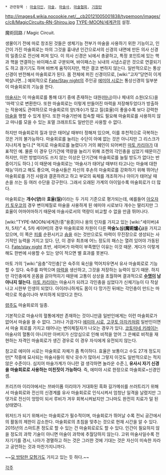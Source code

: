  * 관련항목 : [[마술각인]], [[마술]], [[마술사]], [[마술협회]], [[기원탄]]

http://images4.wikia.nocookie.net/__cb20121005001838/typemoon/images/c/c8/MagicCircuits-RN-Shirou.jpg [[TYPE-MOON/세계관]]의 설정. 

魔術回路 / Magic Circuit.

생물이기 전에 마로 창조된 것들은 생체기능 전부가 마술을 사용하기 위한 기능이고, 인간이 가진 마술회로는 마의 그것을 흉내낸 인간으로서의 신경의 내면에 만든 의사 신경의 일종으로 전신에 퍼져 있다. 이 의사 신경은 뇌에서 총괄하고, 특정 포인트에 있는 핵과 핵을 연결하는 바이패스로 구분되며, 바이패스는 뇌내의 시냅스같은 것으로 연결되기도 하고 끊기기도 하며 바쁘게 윰직이지만, 핵은 결코 변하지 않는다. 일반적으로는 통상 신경이 반전해서 마술회로가 된다. 몸 전체에 퍼진 신경이므로, [wiki:"고자"당연히 이게 박살나면...] 예외적으로 [[Fate/Stay night]]의 주인공 [[에미야 시로]]는 통상신경의 일부분이 마술회로의 기능을 한다.

[[마술사]]는 이 마술회로를 통해 대기 중에 존재하는 대원([[마나]])이나 체내의 소원(오드)을 '마력'으로 변환한다. 또한 마술회로는 이렇게 만들어진 마력을 저장해두었다가 방출하는 작용에도 관여하므로 마술회로의 양(개수)가 많고 질(효율)이 좋을수록 보다 강력한 [[마술]]을 행할 수 있게 된다. 또한 마술기반에 접속할 때도 필요해 마술회로를 사용하지 않고 마나를 모을 수 있는 포멀 크래프트도 일반인은 사용할 수 없다.

하지만 마술회로의 질과 양은 태어날 때부터 정해져 있으며, 이를 후천적으로 극복하는 것은 거의 불가능하다. 마술회로를 늘리는 수단이 아예 없는 것은 아니지만 그 리스크가 지나치게 높다.[* 억지로 마술회로를 늘렸다가 거의 폐인이 되어버린 [[마토 카리야]]가 대표적인 예. 물론 이 경우 단기간에 역량을 늘리기 위해 조켄의 각인충을 심었기 때문이긴 하지만, 이런 방법이라도 쓰지 않는 이상은 단기간에 마술회로를 늘릴 방도가 없다는 반증이기도 하다.] 이 때문에 마술회로는 '마술사가 태어날 때부터 타고나는 마술에 대한 재능'이라고 해도 좋으며, 마술사들은 자신의 후손의 마술회로를 강화하기 위해 뛰어난 마술회로를 가진 사람과 결혼하려고 하고 부모의 육체를 개조하거나 아이가 태어날 때 손을 쓰는 등 여러 수단을 강구한다. 그래서 오래된 가계의 아이일수록 마술회로가 더 많다.

마술회로는 '''개수(양)'''와 '''효율(질)'''이라는 두 가지 기준으로 평가되는데, 예를들어 [[아오자키 토우코]]의 경우 변이체질로 마술을 사용하게 된 에미야 시로보다 개수는 딸리지만 그 효율이 어마어마하기 때문에 마술사로서의 역량이 비교할 수 없을 만큼 뛰어나다.

[wiki:"TYPE-MOON/세계관/종"용종]이나 용의 인자를 가지고 있는 [wiki:"세이버(4차, 5차)" 4, 5차 세이버]의 경우 마술회로와 차원이 다른 '''마술노심(魔術爐心)'''을 가지고 있으며, 이 쪽은 [[피]]를 순환시키고 [[숨]]을 쉬는 것만으로도 마력이 무진장으로 생성되는 사기적인 능력을 가지고 있다. 단, 이 경우 최초에 어느 정도의 패스는 열려 있어야 가동된다. [[Fate/stay night]] 초반, 세이버가 마력이 부족했던 이유는 이것 때문. 게다가 이렇게 해도 한번에 사용할 수 있는 양이 적으면 별 효과를 못본다.

마토 가의 '[wiki:"음충"각인충]'은 숙주의 육신을 먹어치우면서 유사 마술회로로 기능할 수 있다. 숙주를 파먹으며 [[마력]]을 생산하고, 그것을 저장하는 능력이 있기 때문. 하지만 각인충에게 온몸을 갉아먹히기 때문에 고통이 상상을 초월하며 결과적으로 '''[[수명]]이 남아나지 않는다.''' [[마토 카리야]]는 마술사가 되려고 각인충을 심었다가 신체기능이 다 작살나고 시한부 인생이 되었다. 아이러니하게도 몸이 다 망가진 뒤에는 각인충이 만드는 마력으로 목숨이나마 부지하게 되었다고 한다.

[[령주]]도 마술회로의 일종.

기본적으로 마술사의 혈통에게만 존재하는 것이니만큼 일반인에게는 이런 마술회로가 없어서 마술을 쓸 수 없다. 그러나 가끔가다 [[에미야 시로]], [[고쿠토 아자카]]처럼 일반인이면서 마술 회로를 가지고 태어나는 변이체질자가 나오는 경우가 있다. [[코토미네 키레이]]는 마술사의 혈통이 아니지만 아버지가 신앙심으로 인해 비적을 얻어 그 은혜로 비적을 재현하는 자격인 마술회로가 생긴 경우로 이 경우 자식에게 유전되지 않는다.

참고로 에미야 시로는 마술회로 자체가 좀 특이하다. 효율은 보통이고 수도 27개 정도지만[* 작중에 묘사되는 마술사들이 워낙 굇수가 많아서 그렇지 이것도 일반적으로는 적지 않은 수준이다. 심지어 마술가계가 아니란 걸 생각하면 놀라운 수준.], '''유사시 자기 신경을 마술회로로 사용하는 미친짓이 가능하다'''. 즉, 에미야 시로 한정으로 마술회로=신경인 셈.

프리즈마 이리야에서는 쯔바이폼 이리야가 거대화된 흑화 길가메쉬를 쓰러트리기 위해서 마술회로와 전신의 신경계를 유사 마술회로로 인식시켜서 엄청난 일격을 날렸지만 그 댓가로 전신이 엉망이 되서 루비가 겨우 회복시켜놨지만 그나마도 완전히 치료가 덜 된 상태였다.

위저드가 되기 위해서는 마술회로가 필수적이며, 마술회로가 뛰어날 수록 전뇌 공간에서의 활동의 제한이 감소한다.
마술회로의 초침을 맞추는 것으로 현재 시간을 알 수 있다.
2015년의 스마트폰 정도로 할 수 있는 건 마술회로로도 할 수 있다. 인간이 필요하지 않을 정도의 과학 기술이 아니면 마술이 과학에 추월당하지 않는다. 고위 마술사일수록 전자기기를 경시, 나아가 경멸하고 하는 것은 그러한 것에 기대는 것은 자신이 미숙한 자라고 공언하는 것과 마찬가지니까다. 

~~[[이즈리얼|모 방탕한 모험가]]도 가지고 있는 듯 하다.~~

[[각주]]
